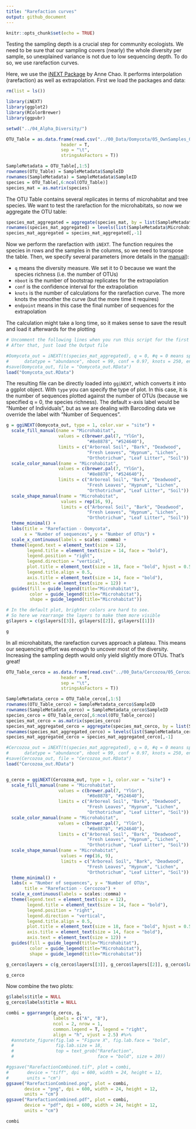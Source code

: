 ```yaml
---
title: "Rarefaction curves"
output: github_document
---
```


```r
knitr::opts_chunk$set(echo = TRUE)
```

Testing the sampling depth is a crucial step for community ecologists. We need to be sure that our sampling covers (nearly) the whole diversity per sample, so unexplained variance is not due to low sequencing depth. To do so, we use rarefaction curves.

Here, we use the [iNEXT Package](http://chao.stat.nthu.edu.tw/wordpress/software_download/inext-online/) by Anne Chao. It performs interpolation (rarefaction) as well as extrapolation. First we load the packages and data:

```r
rm(list = ls())

library(iNEXT)
library(ggplot2)
library(RColorBrewer)
library(ggpubr)

setwd("../04_Alpha_Diversity/")

OTU_Table = as.data.frame(read.csv("../00_Data/Oomycota/05_OwnSamples_OTU_Table_min-freq-9588_transposed_withMetadata.tsv", 
                     header = T, 
                     sep = "\t", 
                     stringsAsFactors = T))

SampleMetadata = OTU_Table[,1:5]
rownames(OTU_Table) = SampleMetadata$SampleID
rownames(SampleMetadata) = SampleMetadata$SampleID
species = OTU_Table[,6:ncol(OTU_Table)]
species_mat = as.matrix(species)
```

The OTU Table contains several replicates in terms of microhabitat and tree species. We want to test the rarefaction for the microhabitats, so now we aggregate the OTU table:

```r
species_mat_aggregated = aggregate(species_mat, by = list(SampleMetadata$Microhabitat), FUN = "sum")
rownames(species_mat_aggregated) = levels(list(SampleMetadata$Microhabitat)[[1]])
species_mat_aggregated = species_mat_aggregated[,-1]
```

Now we perform the rarefaction with `iNEXT`. The function requires the species in rows and the samples in the columns, so we need to transpose the table. Then, we specify several parameters (more details in the [manual](http://140.114.36.3/wordpress/wp-content/uploads/software/iNEXT_Introduction.pdf)):

- `q` means the diversity measure. We set it to 0 because we want the species richness (i.e. the number of OTUs)
- `nboot` is the number of bootstrap replicates for the extrapolation
- `conf` is the confidence interval for the extrapolation
- `knots` is the number of calculations for the rarefaction curve. The more knots the smoother the curve (but the more time it requires)
- `endpoint` means in this case the final number of sequences for the extrapolation

The calculation might take a long time, so it makes sense to save the result and load it afterwards for the plotting

```r
# Uncomment the following lines when you run this script for the first time
# After that, just load the Output file

#Oomycota_out = iNEXT(t(species_mat_aggregated), q = 0, #q = 0 means species richness
#      datatype = "abundance", nboot = 99, conf = 0.97, knots = 250, endpoint = 450000)
#save(Oomycota_out, file = "Oomycota_out.RData")
load("Oomycota_out.RData")
```

The resulting file can be directly loaded into `ggiNEXT`, which converts it into a ggplot object. With `type` you can specify the type of plot. In this case, it is the number of sequences plotted against the number of OTUs (because we specified q = 0, the species richness). The default x-axis label would be "Number of Individuals", but as we are dealing with Barcoding data we override the label with "Number of Sequences".

```r
g = ggiNEXT(Oomycota_out, type = 1, color.var = "site") +
  scale_fill_manual(name = "Microhabitat", 
                    values = c(brewer.pal(7, "YlGn"), 
                               "#8e8878", "#524640"), 
                    limits = c("Arboreal Soil", "Bark", "Deadwood", 
                               "Fresh Leaves", "Hypnum", "Lichen", 
                               "Orthotrichum", "Leaf Litter", "Soil")) +
  scale_color_manual(name = "Microhabitat", 
                    values = c(brewer.pal(7, "YlGn"), 
                               "#8e8878", "#524640"), 
                    limits = c("Arboreal Soil", "Bark", "Deadwood", 
                               "Fresh Leaves", "Hypnum", "Lichen", 
                               "Orthotrichum", "Leaf Litter", "Soil")) +
  scale_shape_manual(name = "Microhabitat", 
                     values = rep(16, 9), 
                     limits = c("Arboreal Soil", "Bark", "Deadwood", 
                               "Fresh Leaves", "Hypnum", "Lichen", 
                               "Orthotrichum", "Leaf Litter", "Soil")) + 
  theme_minimal() +
  labs(title = "Rarefaction - Oomycota", 
       x = "Number of sequences", y = "Number of OTUs") +
  scale_x_continuous(labels = scales::comma) +
  theme(legend.text = element_text(size = 12), 
        legend.title = element_text(size = 14, face = "bold"), 
        legend.position = "right",
        legend.direction = "vertical", 
        plot.title = element_text(size = 18, face = "bold", hjust = 0.5, vjust = 0.5), 
        legend.title.align = 0.5,
        axis.title = element_text(size = 14, face = "bold"), 
        axis.text = element_text(size = 12)) +
  guides(fill = guide_legend(title="Microhabitat"), 
         color = guide_legend(title="Microhabitat"), 
         shape = guide_legend(title="Microhabitat"))

# In the default plot, brighter colors are hard to see.
# So here we rearrange the layers to make them more visible
g$layers = c(g$layers[[3]], g$layers[[2]], g$layers[[1]])

g
```

In all microhabitats, the rarefaction curves approach a plateau. This means our sequencing effort was enough to uncover most of the diversity. Increasing the sampling depth would only yield slightly more OTUs. That's great!

```r
OTU_Table_cerco = as.data.frame(read.csv("../00_Data/Cercozoa/05_Cercozoa_OwnSamples_OTU_Table_min-freq-15684_transposed_withMetadata.tsv", 
                     header = T, 
                     sep = "\t", 
                     stringsAsFactors = T))

SampleMetadata_cerco = OTU_Table_cerco[,1:5]
rownames(OTU_Table_cerco) = SampleMetadata_cerco$SampleID
rownames(SampleMetadata_cerco) = SampleMetadata_cerco$SampleID
species_cerco = OTU_Table_cerco[,6:ncol(OTU_Table_cerco)]
species_mat_cerco = as.matrix(species_cerco)
species_mat_aggregated_cerco = aggregate(species_mat_cerco, by = list(SampleMetadata_cerco$Microhabitat), FUN = "sum")
rownames(species_mat_aggregated_cerco) = levels(list(SampleMetadata_cerco$Microhabitat)[[1]])
species_mat_aggregated_cerco = species_mat_aggregated_cerco[,-1]

#Cercozoa_out = iNEXT(t(species_mat_aggregated), q = 0, #q = 0 means species richness
#      datatype = "abundance", nboot = 99, conf = 0.97, knots = 250, endpoint = 450000)
#save(Cercozoa_out, file = "Cercozoa_out.RData")
load("Cercozoa_out.RData")


g_cerco = ggiNEXT(Cercozoa_out, type = 1, color.var = "site") +
  scale_fill_manual(name = "Microhabitat", 
                    values = c(brewer.pal(7, "YlGn"), 
                               "#8e8878", "#524640"), 
                    limits = c("Arboreal Soil", "Bark", "Deadwood", 
                               "Fresh Leaves", "Hypnum", "Lichen", 
                               "Orthotrichum", "Leaf Litter", "Soil")) +
  scale_color_manual(name = "Microhabitat", 
                    values = c(brewer.pal(7, "YlGn"), 
                               "#8e8878", "#524640"), 
                    limits = c("Arboreal Soil", "Bark", "Deadwood", 
                               "Fresh Leaves", "Hypnum", "Lichen", 
                               "Orthotrichum", "Leaf Litter", "Soil")) +
  scale_shape_manual(name = "Microhabitat", 
                     values = rep(16, 9), 
                     limits = c("Arboreal Soil", "Bark", "Deadwood", 
                               "Fresh Leaves", "Hypnum", "Lichen", 
                               "Orthotrichum", "Leaf Litter", "Soil")) + 
  theme_minimal() +
  labs(x = "Number of sequences", y = "Number of OTUs", 
       title = "Rarefaction - Cercozoa") +
  scale_x_continuous(labels = scales::comma) +
  theme(legend.text = element_text(size = 12), 
        legend.title = element_text(size = 14, face = "bold"), 
        legend.position = "right",
        legend.direction = "vertical", 
        legend.title.align = 0.5,
        plot.title = element_text(size = 18, face = "bold", hjust = 0.5, vjust = 0.5), 
        axis.title = element_text(size = 14, face = "bold"), 
        axis.text = element_text(size = 12)) +
  guides(fill = guide_legend(title="Microhabitat"), 
         color = guide_legend(title="Microhabitat"), 
         shape = guide_legend(title="Microhabitat"))

g_cerco$layers = c(g_cerco$layers[[3]], g_cerco$layers[[2]], g_cerco$layers[[1]])

g_cerco
```

Now combine the two plots:

```r
g$labels$title = NULL
g_cerco$labels$title = NULL

combi = ggarrange(g_cerco, g, 
                  labels = c("A", "B"), 
                  ncol = 2, nrow = 1, 
                  common.legend = T, legend = "right", 
                  align = "h", vjust = 2.5) #%>%
  #annotate_figure(fig.lab = "Figure X", fig.lab.face = "bold", 
  #                fig.lab.size = 18, 
  #                top = text_grob("Rarefaction", 
  #                                face = "bold", size = 20))

#ggsave("RarefactionCombined.tif", plot = combi, 
#       device = "tiff", dpi = 600, width = 24, height = 12, 
#       units = "cm")
ggsave("RarefactionCombined.png", plot = combi, 
       device = "png", dpi = 600, width = 24, height = 12, 
       units = "cm")
ggsave("RarefactionCombined.pdf", plot = combi, 
       device = "pdf", dpi = 600, width = 24, height = 12, 
       units = "cm")

combi
```


